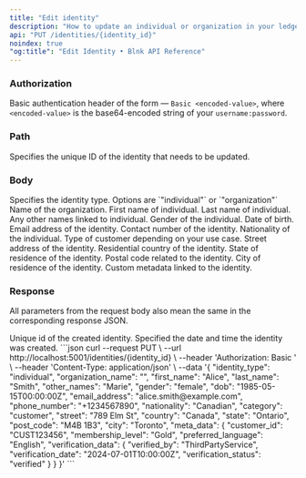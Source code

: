 ```yaml
---
title: "Edit identity"
description: "How to update an individual or organization in your ledger."
api: "PUT /identities/{identity_id}"
noindex: true
"og:title": "Edit Identity • Blnk API Reference"
---
```



### Authorization
Basic authentication header of the form — `Basic <encoded-value>`, where `<encoded-value>` is the base64-encoded string of your `username:password`.

### Path
<ParamField path="identity_id" type="string" required>
  Specifies the unique ID of the identity that needs to be updated.
</ParamField>

### Body

<ParamField body="identity_type" type="string" required>
  Specifies the identity type. Options are `"individual"` or `"organization"`
</ParamField>
<ParamField body="organization_name" type="string">
  Name of the organization.
</ParamField>
<ParamField body="first_name" type="string">
  First name of individual.
</ParamField>
<ParamField body="last_name" type="string">
  Last name of individual.
</ParamField>
<ParamField body="other_names" type="string">
  Any other names linked to individual.
</ParamField>
<ParamField body="gender" type="string">
  Gender of the individual.
</ParamField>
<ParamField body="dob" type="string">
  Date of birth.
</ParamField>
<ParamField body="email_address" type="string">
  Email address of the identity.
</ParamField>
<ParamField body="phone_number" type="string">
  Contact number of the identity.
</ParamField>
<ParamField body="nationality" type="string">
  Nationality of the individual.
</ParamField>
<ParamField body="category" type="string">
  Type of customer depending on your use case.
</ParamField>
<ParamField body="street" type="string">
  Street address of the identity.
</ParamField>
<ParamField body="country" type="string">
  Residential country of the identity.
</ParamField>
<ParamField body="state" type="string">
  State of residence of the identity.
</ParamField>
<ParamField body="post_code" type="string">
  Postal code related to the identity.
</ParamField>
<ParamField body="city" type="string">
  City of residence of the identity.
</ParamField>
<ParamField body="meta_data" type="string">
  Custom metadata linked to the identity.
</ParamField>

### Response
<Info>All parameters from the request body also mean the same in the corresponding response JSON.</Info>

<ResponseField name="identity_id" type="string" required>
  Unique id of the created identity.
</ResponseField>
<ResponseField name="created_at" type="string">
  Specified the date and time the identity was created.
</ResponseField>

<RequestExample>
```json
curl --request PUT \
  --url http://localhost:5001/identities/{identity_id} \
  --header 'Authorization: Basic <encoded-value>' \
  --header 'Content-Type: application/json' \
  --data '{
    "identity_type": "individual",
    "organization_name": "",
    "first_name": "Alice",
    "last_name": "Smith",
    "other_names": "Marie",
    "gender": "female",
    "dob": "1985-05-15T00:00:00Z",
    "email_address": "alice.smith@example.com",
    "phone_number": "+1234567890",
    "nationality": "Canadian",
    "category": "customer",
    "street": "789 Elm St",
    "country": "Canada",
    "state": "Ontario",
    "post_code": "M4B 1B3",
    "city": "Toronto",
    "meta_data": {
      "customer_id": "CUST123456",
      "membership_level": "Gold",
      "preferred_language": "English",
      "verification_data": {
          "verified_by": "ThirdPartyService",
          "verification_date": "2024-07-01T10:00:00Z",
          "verification_status": "verified"
      }
    }
  }'
```
</RequestExample>

<ResponseExample>
</ResponseExample>

<NeedHelp />